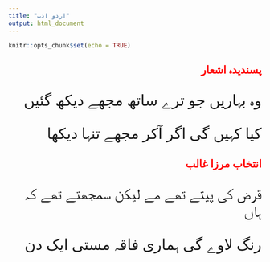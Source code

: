 ```yaml
---
title: "اردو ادب"
output: html_document
---
```


```r
knitr::opts_chunk$set(echo = TRUE)
```

<style>
h1 {
  direction: rtl;
  font-family: Jameel Noori Nastaleeq;
  color: red;
}
h2 {
  direction: rtl;
  font-family: Jameel Noori Nastaleeq;
  color: red;
}
h3 {
  direction: rtl;
}
p {
  direction: rtl;
  font-family: Jameel Noori Nastaleeq;
  font-size: 30px;
}

li {
  font-family: Jameel Noori Nastaleeq;
}
</style>

## پسندیدہ اشعار
وہ بہاریں جو ترے ساتھ مجھے دیکھ گئیں  

کیا کہیں گی اگر آکر مجھے تنہا دیکھا  

## انتخاب مرزا غالب

قرض کی پیتے تھے مے لیکن سمجھتے تھے کہ ہاں  

رنگ لاوے گی ہماری فاقہ مستی ایک دن  

  
  
  


